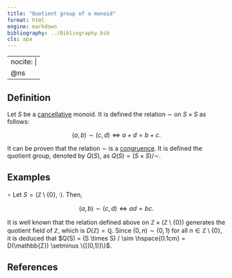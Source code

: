 ```yaml
---
title: "Quotient group of a monoid"
format: html
engine: markdown
bibliography: ../Bibliography.bib
cls: apa
---
```


---
nocite: |
  @ns
---

<!-- Definición de Num. Sem. -->

## Definition

Let $S$ be a [cancellative](M-cancellative.qmd) monoid. It is defined the relation $\sim$ on $S \times S$ as follows:

$$
(a, b) \sim (c, d) \Longleftrightarrow a + d = b + c.
$$

It can be proven that the relation $\sim$ is a [congruence](Congruence-on-a-semigroup.qmd). It is defined the quotient group, denoted by $Q(S)$, as $Q(S) = (S \times S)/ \sim$.

## Examples

$\circ$ Let $S = (\mathbb{Z}\setminus \{0\}, \cdot)$. Then,

$$
(a,b) \sim (c,d) \Longleftrightarrow ad = bc.
$$

It is well known that the relation defined above on $\mathbb{Z} \times (\mathbb{Z} \setminus \{0\})$ generates the quotient field of $\mathbb{Z}$, which is $D(\mathbb{Z}) = \mathbb{Q}$. Since $(0,n) \sim (0,1)$ for all $n \in \mathbb{Z}\setminus \{0\}$, it is deduced that $Q(S) = (S \times S) / \sim \hspace{0.1cm} = D(\mathbb{Z}) \setminus \{[(0,1)]\}$.

## References

::: {#refs}

:::
